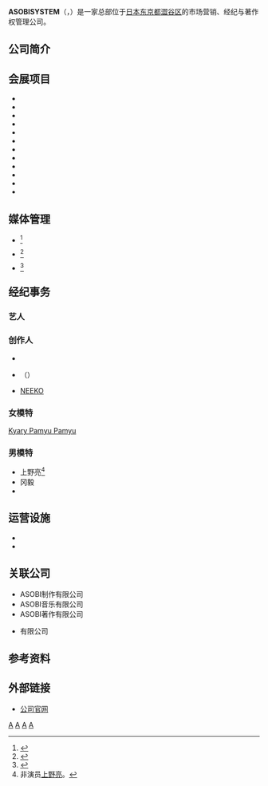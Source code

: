 {{noteTA
|G1 = JP Show
|G2 = Music
|G3 = Movie
|G4 = Show
|G5 = 和製漢字
}}
{{expand japanese}}
{{Infobox company
| name = ASOBISYSTEM
| name_en = ASOBISYSTEM Co., Ltd.
| logo = Asobisystem logo.jpg
| logo_size = 100px
| logo_caption = ASOBISYSTEM LOGO
| type = [[私人公司|私人公司]]
| native_name = アソビシステム株式会社
| native_name_lang = ja
| foundation = {{Start date and age|df=yes|2007|06|05}}
| location = {{Flagicon|JPN}}[[日本|日本]][[东京都|东京都]][[澀谷区|澀谷区]]<br />[[神宫前_(涩谷区)|神宫前]]3-29-3 UP大厦
| area_served = {{JPN}}
| key_people = 中川悠介<small>（[[董事长|董事长]]兼[[总裁|总裁]]）</small>
| industry = [[服务业|服务业]]
| services = [[会展|会展]]、[[经纪|经纪]]、[[市场营销|市场营销]]、[[创意产业|创意产业]]
| assets = 1,000万[[日元|日元]]<ref name="company" />
| num_employees = 43<ref name="company">{{cite web|author1=ASOBISYSTEM|title=ASOBISYSTEM COMPANY|url=http://asobisystem.com/company/|accessdate=2017-03-24|archive-date=2017-04-29|archive-url=https://web.archive.org/web/20170429162227/http://asobisystem.com/company/|dead-url=no}}</ref>
| num_employees_year = 2017
| subsid = {{Plain list|
* ASOBI制作有限公司
* ASOBI音乐有限公司
* ASOBI著作有限公司
}}
| homepage = {{URL|asobisystem.com}}
}}

'''ASOBISYSTEM'''（{{Lang-ja|'''アソビシステム株式会社'''}}，{{Lang-en|'''ASOBISYSTEM Co., Ltd.'''}}）是一家总部位于[[日本|日本]][[东京都|东京都]][[澀谷区|澀谷区]]的市场营销、经纪与著作权管理公司。

== 公司简介 ==

== 会展项目 ==
* {{lang|en|HARAJUKU KAWAii!!}}
* {{lang|en|ASOBINITE!!!}}
* {{lang|en|FLASH!!!}}
* {{lang|en|TAKENOKO!!!}}
* {{lang|en|RED by t.o.t}}
* {{lang|en|BLACK by t.o.t}}
* {{lang|en|VIVIVI}}
* {{lang|en|Ray-Van}}
* {{lang|en|DONUT!!}}
* {{lang|en|ASOPARA}}
* {{lang|en|House Attack}}
* {{lang|en|5iVESTAR}}

== 媒体管理 ==
* {{lang|en|HARAJUKU KAWAii!! STYLE}}<ref>{{Cite web|author=Asobisystem|date=2014-3|url=http://www.asbs.jp/|title=HARAJUKU KAWAii!! STYLE|accessdate=2014-03-29|archive-date=2014-03-29|archive-url=https://web.archive.org/web/20140329011123/http://asbs.jp/|dead-url=no}}</ref>
* {{lang|en|HARAJUKU KAWAii!! TV}}<ref>{{Cite web|author=Asobisystem|date=2014-3|url=http://asobisystem.com/harajuku-kawaii-tv/|title=HARAJUKU KAWAii!! TV|accessdate=2014-03-29|deadurl=yes|archiveurl=https://web.archive.org/web/20131211160348/http://asobisystem.com/harajuku-kawaii-tv/|archivedate=2013-12-11|df=}}</ref>
* {{lang|en|ASOBIPRESS}}<ref>{{Cite web|author=Asobisystem|date=2014-3|url=http://asobipress.jp/|title=ASOBIPRESS|accessdate=2014-03-29|archive-date=2014-02-09|archive-url=https://web.archive.org/web/20140209134423/http://www.asobipress.jp/|dead-url=no}}</ref>

== 经纪事务 ==
=== 艺人 ===

=== 创作人 ===
* {{Link-ja|增田塞巴斯汀|増田セバスチャン}}
* {{lang|en|Chieko Nakayama}}（{{lang|ja|なかやまちえこ}}）
* [[NEEKO|NEEKO]]

=== 女模特 ===
[[凯莉葩缪葩缪|Kyary Pamyu Pamyu]]

=== 男模特 ===
* 上野亮<ref>非演员[[上野亮|上野亮]]。</ref>
* 冈毅
* {{Link-ja|Yutaro|ゆうたろう (モデル)}}

== 运营设施 ==
* {{lang|en|NAIL&EYELASHES HOME}}
* {{lang|en|ASOBISTUDIO}}

== 关联公司 ==
* ASOBI制作有限公司
* ASOBI音乐有限公司
* ASOBI著作有限公司
* {{Link-ja|PIF|PIF (企業)}}有限公司

== 参考资料 ==
{{Reflist}}

== 外部链接 ==
* [http://asobisystem.com/ 公司官网]{{Wayback|url=http://asobisystem.com/ |date=20131105023850 }}{{ja}}{{en}}

[[Category:澀谷區公司|A]]
[[Category:市场营销公司|A]]
[[Category:日本藝人經紀公司|A]]
[[Category:2007年成立的公司|A]]